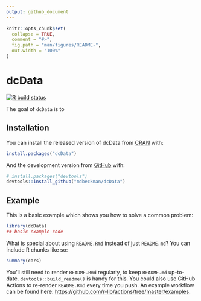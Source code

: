 ```yaml
---
output: github_document
---
```


<!-- README.md is generated from README.Rmd. Please edit that file -->

```r
knitr::opts_chunk$set(
  collapse = TRUE,
  comment = "#>",
  fig.path = "man/figures/README-",
  out.width = "100%"
)
```

# dcData

<!-- badges: start -->
[![R build status](https://github.com/mdbeckman/dcData/workflows/R-CMD-check/badge.svg)](https://github.com/mdbeckman/dcData/actions)
<!-- badges: end -->

The goal of `dcData` is to 

## Installation

You can install the released version of dcData from [CRAN](https://CRAN.R-project.org) with:

``` r
install.packages("dcData")
```

And the development version from [GitHub](https://github.com/) with:

``` r
# install.packages("devtools")
devtools::install_github("mdbeckman/dcData")
```
## Example

This is a basic example which shows you how to solve a common problem:

```r
library(dcData)
## basic example code
```

What is special about using `README.Rmd` instead of just `README.md`? You can include R chunks like so:

```r
summary(cars)
```

You'll still need to render `README.Rmd` regularly, to keep `README.md` up-to-date. `devtools::build_readme()` is handy for this. You could also use GitHub Actions to re-render `README.Rmd` every time you push. An example workflow can be found here: <https://github.com/r-lib/actions/tree/master/examples>.

